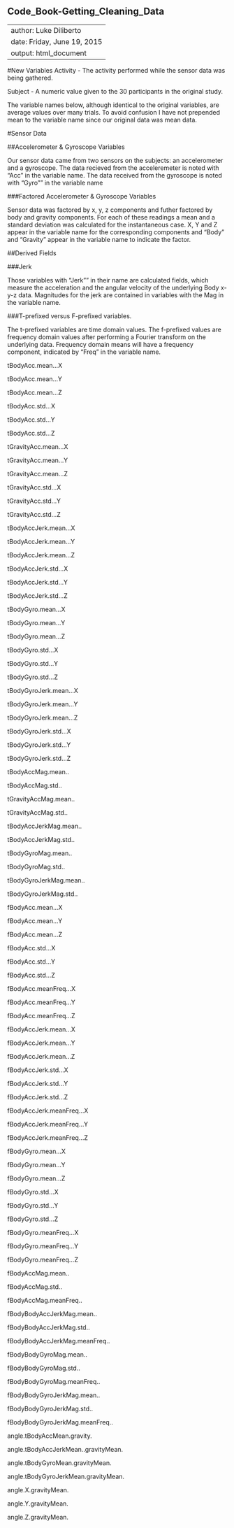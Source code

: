 Code_Book-Getting_Cleaning_Data
-------------------------------------------
---
author: Luke Diliberto
date: Friday, June 19, 2015
output: html_document
---
#New Variables
Activity - The activity performed while the sensor data was being gathered.

Subject - A numeric value given to the 30 participants in the original study.

The variable names below, although identical to the original variables, are average values over many trials. To avoid confusion I have not prepended mean to the variable name since our original data was mean data. 

#Sensor Data

##Accelerometer & Gyroscope Variables

Our sensor data came from two sensors on the subjects: an accelerometer and a gyroscope. The data recieved from the acceleremeter is noted with "Acc" in the variable name. The data received from the gyroscope is noted with "Gyro"" in the variable name

###Factored Accelerometer & Gyroscope Variables

Sensor data was factored by x, y, z components and futher factored by body and gravity components. For each of these readings a mean and a standard deviation was calculated for the instantaneous case. X, Y and Z appear in the variable name for the corresponding components and "Body" and "Gravity" appear in the variable name to indicate the factor.

##Derived Fields

###Jerk 

Those variables with "Jerk"" in their name are calculated fields, which measure the  acceleration and the angular velocity of the underlying Body x-y-z data. Magnitudes for the jerk are contained in variables with the Mag in the variable name.

###T-prefixed versus F-prefixed variables.

The t-prefixed variables are time domain values. The f-prefixed values are frequency domain values after performing a Fourier transform on the underlying data. Frequency domain means will have a frequency component, indicated by "Freq" in the variable name. 

tBodyAcc.mean...X

tBodyAcc.mean...Y

tBodyAcc.mean...Z

tBodyAcc.std...X

tBodyAcc.std...Y

tBodyAcc.std...Z

tGravityAcc.mean...X

tGravityAcc.mean...Y

tGravityAcc.mean...Z

tGravityAcc.std...X

tGravityAcc.std...Y

tGravityAcc.std...Z

tBodyAccJerk.mean...X

tBodyAccJerk.mean...Y

tBodyAccJerk.mean...Z

tBodyAccJerk.std...X

tBodyAccJerk.std...Y

tBodyAccJerk.std...Z

tBodyGyro.mean...X

tBodyGyro.mean...Y

tBodyGyro.mean...Z

tBodyGyro.std...X

tBodyGyro.std...Y

tBodyGyro.std...Z

tBodyGyroJerk.mean...X

tBodyGyroJerk.mean...Y

tBodyGyroJerk.mean...Z

tBodyGyroJerk.std...X

tBodyGyroJerk.std...Y

tBodyGyroJerk.std...Z

tBodyAccMag.mean..

tBodyAccMag.std..

tGravityAccMag.mean..

tGravityAccMag.std..

tBodyAccJerkMag.mean..

tBodyAccJerkMag.std..

tBodyGyroMag.mean..

tBodyGyroMag.std..

tBodyGyroJerkMag.mean..

tBodyGyroJerkMag.std..

fBodyAcc.mean...X

fBodyAcc.mean...Y

fBodyAcc.mean...Z

fBodyAcc.std...X

fBodyAcc.std...Y

fBodyAcc.std...Z

fBodyAcc.meanFreq...X

fBodyAcc.meanFreq...Y

fBodyAcc.meanFreq...Z

fBodyAccJerk.mean...X

fBodyAccJerk.mean...Y

fBodyAccJerk.mean...Z

fBodyAccJerk.std...X

fBodyAccJerk.std...Y

fBodyAccJerk.std...Z

fBodyAccJerk.meanFreq...X

fBodyAccJerk.meanFreq...Y

fBodyAccJerk.meanFreq...Z

fBodyGyro.mean...X

fBodyGyro.mean...Y

fBodyGyro.mean...Z

fBodyGyro.std...X

fBodyGyro.std...Y

fBodyGyro.std...Z

fBodyGyro.meanFreq...X

fBodyGyro.meanFreq...Y

fBodyGyro.meanFreq...Z

fBodyAccMag.mean..

fBodyAccMag.std..

fBodyAccMag.meanFreq..

fBodyBodyAccJerkMag.mean..

fBodyBodyAccJerkMag.std..

fBodyBodyAccJerkMag.meanFreq..

fBodyBodyGyroMag.mean..

fBodyBodyGyroMag.std..

fBodyBodyGyroMag.meanFreq..

fBodyBodyGyroJerkMag.mean..

fBodyBodyGyroJerkMag.std..

fBodyBodyGyroJerkMag.meanFreq..

angle.tBodyAccMean.gravity.

angle.tBodyAccJerkMean..gravityMean.

angle.tBodyGyroMean.gravityMean.

angle.tBodyGyroJerkMean.gravityMean.

angle.X.gravityMean.

angle.Y.gravityMean.

angle.Z.gravityMean.
